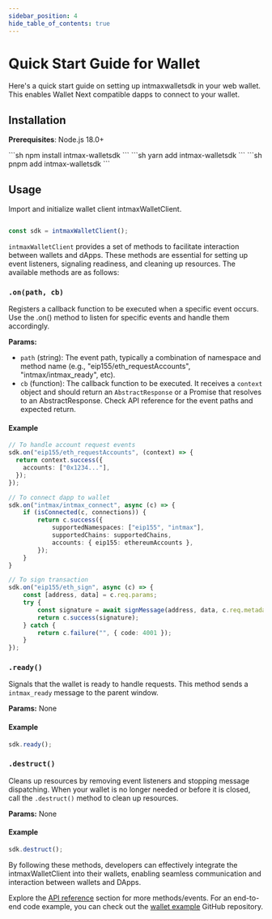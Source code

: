 ```yaml
---
sidebar_position: 4
hide_table_of_contents: true
---
```



# Quick Start Guide for Wallet

Here's a quick start guide on setting up intmaxwalletsdk in your web wallet. This enables Wallet Next compatible dapps to connect to your wallet.

## Installation

**Prerequisites**: Node.js 18.0+

<Tabs>
  <TabItem value="npm" label="npm" default>
    ```sh npm install intmax-walletsdk ```
  </TabItem>
  <TabItem value="yarn" label="yarn">
    ```sh yarn add intmax-walletsdk ```
  </TabItem>
  <TabItem value="pnpm" label="pnpm">
    ```sh pnpm add intmax-walletsdk ```
  </TabItem>
</Tabs>

## Usage

Import and initialize wallet client intmaxWalletClient.

```ts

const sdk = intmaxWalletClient();
```

`intmaxWalletClient` provides a set of methods to facilitate interaction between wallets and dApps. These methods are essential for setting up event listeners, signaling readiness, and cleaning up resources. The available methods are as follows:

### `.on(path, cb)`

Registers a callback function to be executed when a specific event occurs. Use the .on() method to listen for specific events and handle them accordingly.

**Params:**

- `path` (string): The event path, typically a combination of namespace and method name (e.g., "eip155/eth_requestAccounts", "intmax/intmax_ready", etc).
- `cb` (function): The callback function to be executed. It receives a `context` object and should return an `AbstractResponse` or a Promise that resolves to an AbstractResponse. Check API reference for the event paths and expected return.

#### Example

```ts
// To handle account request events
sdk.on("eip155/eth_requestAccounts", (context) => {
  return context.success({
    accounts: ["0x1234..."],
  });
});

// To connect dapp to wallet
sdk.on("intmax/intmax_connect", async (c) => {
	if (isConnected(c, connections)) {
		return c.success({
			supportedNamespaces: ["eip155", "intmax"],
			supportedChains: supportedChains,
			accounts: { eip155: ethereumAccounts },
		});
	}
}

// To sign transaction
sdk.on("eip155/eth_sign", async (c) => {
	const [address, data] = c.req.params;
	try {
		const signature = await signMessage(address, data, c.req.metadata);
		return c.success(signature);
	} catch {
		return c.failure("", { code: 4001 });
	}
});
```

### `.ready()`

Signals that the wallet is ready to handle requests. This method sends a `intmax_ready` message to the parent window.

**Params:** None

#### Example

```ts
sdk.ready();
```

### `.destruct()`

Cleans up resources by removing event listeners and stopping message dispatching. When your wallet is no longer needed or before it is closed, call the `.destruct()` method to clean up resources.

**Params:** None

#### Example

```ts
sdk.destruct();
```

By following these methods, developers can effectively integrate the intmaxWalletClient into their wallets, enabling seamless communication and interaction between wallets and DApps.

Explore the [API reference](../api-reference) section for more methods/events.
For an end-to-end code example, you can check out the [wallet example](https://github.com/InternetMaximalism/intmax-walletsdk/tree/main/examples/wallet) GitHub repository.
